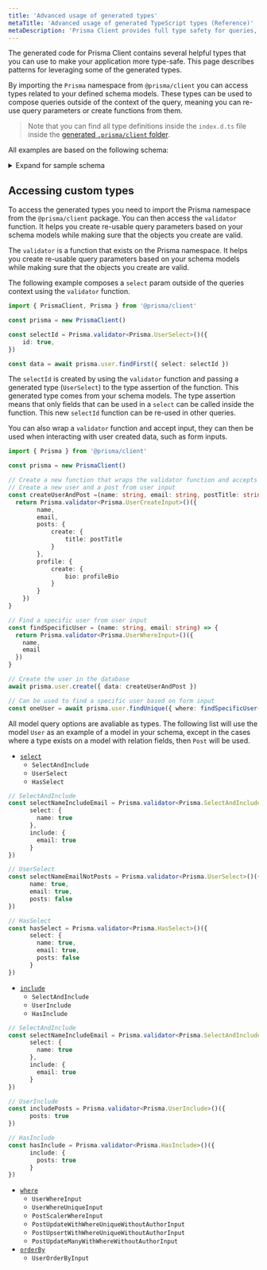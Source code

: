 ```yaml
---
title: 'Advanced usage of generated types'
metaTitle: 'Advanced usage of generated TypeScript types (Reference)'
metaDescription: 'Prisma Client provides full type safety for queries, even for partial queries or included relations. This page explains how to leverage the generated types.'
---
```


<TopBlock>

The generated code for Prisma Client contains several helpful types that you can use to make your application more type-safe. This page describes patterns for leveraging some of the generated types.

By importing the `Prisma` namespace from `@prisma/client` you can access types related to your defined schema models. These types can be used to compose queries outside of the context of the query, meaning you can re-use query parameters
or create functions from them.

> Note that you can find all type definitions inside the `index.d.ts` file inside the [generated `.prisma/client` folder](working-with-prismaclient/generating-prisma-client#the-prismaclient-npm-package).

</TopBlock>

All examples are based on the following schema:

<details><summary>Expand for sample schema</summary>

```prisma
generator client {
  provider = "prisma-client-js"
}

datasource db {
  provider = "postgresql"
  url      = env("DATABASE_URL")
}

model Post {
  id        Int      @id @default(autoincrement())
  createdAt DateTime @default(now())
  updatedAt DateTime @updatedAt
  title     String   @db.VarChar(255)
  content   String?
  published Boolean  @default(false)
  author    User     @relation(fields: [authorId], references: [id])
  authorId  Int
}

model Profile {
  id     Int     @id @default(autoincrement())
  bio    String?
  user   User    @relation(fields: [userId], references: [id])
  userId Int     @unique
}

model User {
  id      Int      @id @default(autoincrement())
  email   String   @unique
  name    String?
  posts   Post[]
  profile Profile?
}
```

</details>

## Accessing custom types

To access the generated types you need to import the Prisma namespace from the `@prisma/client` package. You can then access the `validator` function. It helps you create re-usable query parameters based on your schema models while making sure that the objects you create are valid.

The `validator` is a function that exists on the Prisma namespace. It helps you create re-usable query parameters based on your schema models while making sure that the objects you create are valid.

The following example composes a `select` param outside of the queries context using the `validator` function.

```ts
import { PrismaClient, Prisma } from '@prisma/client'

const prisma = new PrismaClient()

const selectId = Prisma.validator<Prisma.UserSelect>()({
    id: true,
})

const data = await prisma.user.findFirst({ select: selectId })
```

The `selectId` is created by using the `validator` function and passing a generated type (`UserSelect`) to the type assertion of the function. This generated type comes from your schema models.
The type assertion means that only fields that can be used in a `select` can be called inside the function. This new `selectId` function can be re-used in other queries.

You can also wrap a `validator` function and accept input, they can then be used when interacting with user created data, such as form inputs.

```ts
import { Prisma } from '@prisma/client'

const prisma = new PrismaClient()

// Create a new function that wraps the validator function and accepts input.
// Create a new user and a post from user input
const createUserAndPost =(name: string, email: string, postTitle: string, profileBio: string) => {
  return Prisma.validator<Prisma.UserCreateInput>()({
        name,
        email,
        posts: {
            create: {
                title: postTitle
            }
        },
        profile: {
            create: {
                bio: profileBio
            }
        }
    })
}

// Find a specific user from user input
const findSpecificUser = (name: string, email: string) => {
  return Prisma.validator<Prisma.UserWhereInput>()({
    name,
    email
  })
}

// Create the user in the database
await prisma.user.create({ data: createUserAndPost })

// Can be used to find a specific user based on form input
const oneUser = await prisma.user.findUnique({ where: findSpecificUser('Rich', 'rich@boop.com') })
```

All model query options are avaliable as types. The following list will use the model `User` as an example of a model in your schema, except in the cases where a type exists on a model with relation fields,
then `Post` will be used.

- [`select`](../../../../reference/api-reference/prisma-client-reference/#select) <span class="api"></span>
  - `SelectAndInclude`
  - `UserSelect`
  - `HasSelect`

```ts
// SelectAndInclude
const selectNameIncludeEmail = Prisma.validator<Prisma.SelectAndInclude>()({
      select: {
        name: true
      },
      include: {
        email: true
      }
})

// UserSelect
const selectNameEmailNotPosts = Prisma.validator<Prisma.UserSelect>()({
      name: true,
      email: true,
      posts: false
})

// HasSelect
const hasSelect = Prisma.validator<Prisma.HasSelect>()({
      select: {
        name: true,
        email: true,
        posts: false
      }
})
```

- [`include`](../../../../reference/api-reference/prisma-client-reference/#include) <span class="api"></span>
  - `SelectAndInclude`
  - `UserInclude`
  - `HasInclude`

```ts
// SelectAndInclude
const selectNameIncludeEmail = Prisma.validator<Prisma.SelectAndInclude>()({
      select: {
        name: true
      },
      include: {
        email: true
      }
})

// UserInclude
const includePosts = Prisma.validator<Prisma.UserInclude>()({
      posts: true
})

// HasInclude
const hasInclude = Prisma.validator<Prisma.HasInclude>()({
      include: {
        posts: true
      }
})
```

- [`where`](../../../../reference/api-reference/prisma-client-reference/#where) <span class="api"></span>
  - `UserWhereInput`
  - `UserWhereUniqueInput`
  - `PostScalerWhereInput`
  - `PostUpdateWithWhereUniqueWithoutAuthorInput`
  - `PostUpsertWithWhereUniqueWithoutAuthorInput`
  - `PostUpdateManyWithWhereWithoutAuthorInput`
- [`orderBy`](../../../../reference/api-reference/prisma-client-reference/#orderby) <span class="api"></span>
  - `UserOrderByInput`